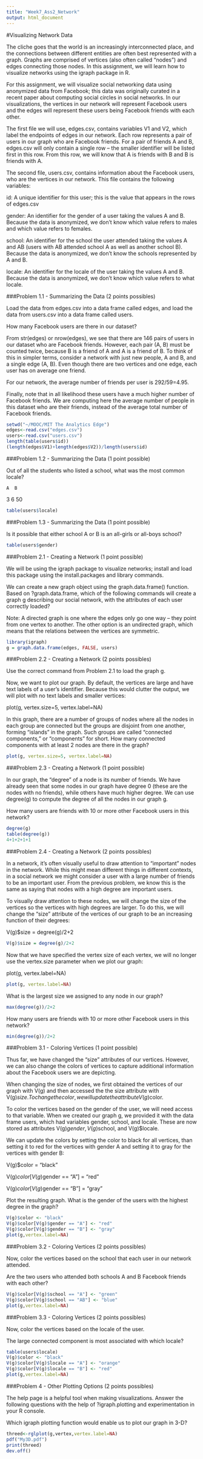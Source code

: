 ---
title: "Week7_Ass2_Network"
output: html_document
---

#Visualizing Network Data

The cliche goes that the world is an increasingly interconnected place, and the connections between different entities are often best represented with a graph. Graphs are comprised of vertices (also often called "nodes") and edges connecting those nodes. In this assignment, we will learn how to visualize networks using the igraph package in R.

For this assignment, we will visualize social networking data using anonymized data from Facebook; this data was originally curated in a recent paper about computing social circles in social networks. In our visualizations, the vertices in our network will represent Facebook users and the edges will represent these users being Facebook friends with each other.

The first file we will use, edges.csv, contains variables V1 and V2, which label the endpoints of edges in our network. Each row represents a pair of users in our graph who are Facebook friends. For a pair of friends A and B, edges.csv will only contain a single row -- the smaller identifier will be listed first in this row. From this row, we will know that A is friends with B and B is friends with A.

The second file, users.csv, contains information about the Facebook users, who are the vertices in our network. This file contains the following variables:

id: A unique identifier for this user; this is the value that appears in the rows of edges.csv

gender: An identifier for the gender of a user taking the values A and B. Because the data is anonymized, we don't know which value refers to males and which value refers to females.

school: An identifier for the school the user attended taking the values A and AB (users with AB attended school A as well as another school B). Because the data is anonymized, we don't know the schools represented by A and B.

locale: An identifier for the locale of the user taking the values A and B. Because the data is anonymized, we don't know which value refers to what locale.

###Problem 1.1 - Summarizing the Data
(2 points possibles)

Load the data from edges.csv into a data frame called edges, and load the data from users.csv into a data frame called users.

How many Facebook users are there in our dataset?

 From str(edges) or nrow(edges), we see that there are 146 pairs of users in our dataset who are Facebook friends. However, each pair (A, B) must be counted twice, because B is a friend of A and A is a friend of B. To think of this in simpler terms, consider a network with just new people, A and B, and a single edge (A, B). Even though there are two vertices and one edge, each user has on average one friend.

For our network, the average number of friends per user is 292/59=4.95.

Finally, note that in all likelihood these users have a much higher number of Facebook friends. We are computing here the average number of people in this dataset who are their friends, instead of the average total number of Facebook friends. 

```{r}
setwd("~/MOOC/MIT The Analytics Edge")
edges<-read.csv("edges.csv")
users<-read.csv("users.csv")
length(table(users$id))
(length(edges$V1)+length(edges$V2))/length(users$id)
```

###Problem 1.2 - Summarizing the Data
(1 point possible)

Out of all the students who listed a school, what was the most common locale?

    A  B 
 3  6 50 

```{r}
table(users$locale)
```

###Problem 1.3 - Summarizing the Data
(1 point possible)

Is it possible that either school A or B is an all-girls or all-boys school?

```{r}
table(users$gender)
```

###Problem 2.1 - Creating a Network
(1 point possible)

We will be using the igraph package to visualize networks; install and load this package using the install.packages and library commands.

We can create a new graph object using the graph.data.frame() function. Based on ?graph.data.frame, which of the following commands will create a graph g describing our social network, with the attributes of each user correctly loaded?

Note: A directed graph is one where the edges only go one way -- they point from one vertex to another. The other option is an undirected graph, which means that the relations between the vertices are symmetric. 

```{r}
library(igraph)
g = graph.data.frame(edges, FALSE, users) 
```

###Problem 2.2 - Creating a Network
(2 points possibles)

Use the correct command from Problem 2.1 to load the graph g.

Now, we want to plot our graph. By default, the vertices are large and have text labels of a user's identifier. Because this would clutter the output, we will plot with no text labels and smaller vertices:

plot(g, vertex.size=5, vertex.label=NA)

In this graph, there are a number of groups of nodes where all the nodes in each group are connected but the groups are disjoint from one another, forming "islands" in the graph. Such groups are called "connected components," or "components" for short. How many connected components with at least 2 nodes are there in the graph?

```{r}
plot(g, vertex.size=5, vertex.label=NA)
```

###Problem 2.3 - Creating a Network
(1 point possible)

In our graph, the "degree" of a node is its number of friends. We have already seen that some nodes in our graph have degree 0 (these are the nodes with no friends), while others have much higher degree. We can use degree(g) to compute the degree of all the nodes in our graph g.

How many users are friends with 10 or more other Facebook users in this network?

```{r}
degree(g)
table(degree(g))
4+1+2+1+1
```

###Problem 2.4 - Creating a Network
(2 points possibles)

In a network, it's often visually useful to draw attention to "important" nodes in the network. While this might mean different things in different contexts, in a social network we might consider a user with a large number of friends to be an important user. From the previous problem, we know this is the same as saying that nodes with a high degree are important users.

To visually draw attention to these nodes, we will change the size of the vertices so the vertices with high degrees are larger. To do this, we will change the "size" attribute of the vertices of our graph to be an increasing function of their degrees:

V(g)$size = degree(g)/2+2

```{r}
V(g)$size = degree(g)/2+2

```

Now that we have specified the vertex size of each vertex, we will no longer use the vertex.size parameter when we plot our graph:

plot(g, vertex.label=NA)

```{r}
plot(g, vertex.label=NA)
```


What is the largest size we assigned to any node in our graph?

```{r}
max(degree(g))/2+2
```


How many users are friends with 10 or more other Facebook users in this network?

```{r}
min(degree(g))/2+2
```

###Problem 3.1 - Coloring Vertices
(1 point possible)

Thus far, we have changed the "size" attributes of our vertices. However, we can also change the colors of vertices to capture additional information about the Facebook users we are depicting.

When changing the size of nodes, we first obtained the vertices of our graph with V(g) and then accessed the the size attribute with V(g)$size. To change the color, we will update the attribute V(g)$color.

To color the vertices based on the gender of the user, we will need access to that variable. When we created our graph g, we provided it with the data frame users, which had variables gender, school, and locale. These are now stored as attributes V(g)$gender, V(g)$school, and V(g)$locale.

We can update the colors by setting the color to black for all vertices, than setting it to red for the vertices with gender A and setting it to gray for the vertices with gender B:

V(g)$color = "black"

V(g)$color[V(g)$gender == "A"] = "red"

V(g)$color[V(g)$gender == "B"] = "gray"

Plot the resulting graph. What is the gender of the users with the highest degree in the graph?

```{r}
V(g)$color <- "black"
V(g)$color[V(g)$gender == "A"] <- "red"
V(g)$color[V(g)$gender == "B"] <- "gray"
plot(g,vertex.label=NA)
```

###Problem 3.2 - Coloring Vertices
(2 points possibles)

Now, color the vertices based on the school that each user in our network attended.

Are the two users who attended both schools A and B Facebook friends with each other?

```{r}
V(g)$color[V(g)$school == "A"] <- "green"
V(g)$color[V(g)$school == "AB"] <- "blue"
plot(g,vertex.label=NA)
```

###Problem 3.3 - Coloring Vertices
(2 points possibles)

Now, color the vertices based on the locale of the user.

The large connected component is most associated with which locale?

```{r}
table(users$locale)
V(g)$color <- "black"
V(g)$color[V(g)$locale == "A"] <- "orange"
V(g)$color[V(g)$locale == "B"] <- "red"
plot(g,vertex.label=NA)
```

###Problem 4 - Other Plotting Options
(2 points possibles)

The help page is a helpful tool when making visualizations. Answer the following questions with the help of ?igraph.plotting and experimentation in your R console.

Which igraph plotting function would enable us to plot our graph in 3-D?

```{r}
threed<-rglplot(g,vertex,vertex.label=NA)
pdf("My3D.pdf")
print(threed)
dev.off()
```

